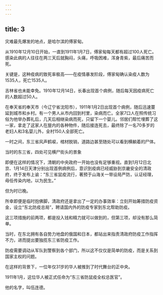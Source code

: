 ```yaml
---
---
---
```

title: 3
---



灾难最先爆发的地点，是哈尔滨的傅家甸。

从1910年12月10日开始，一直到1911年1月7日，傅家甸每天都有超过100人死亡。感染此病的人往往在两三天后就胸闷，头痛，呼吸困难，浑身青紫，最后痛苦而死。

关键是，这种疫病的致死率极高——在疫情暴发阶段，傅家甸确认染疫人数为1535人，死亡1535人。

吉林省也未能幸免。1910年12月14日，长春出现首个病例，随后每天因疫病死亡的人数超过50人。

在奉天省的奉天市（今辽宁省沈阳市），1911年1月2日出现首个病例，随后迅速蔓延到城市和乡村。有一个男人从市内回到村里，染病而亡。全家7口人在照传统习俗为他举办葬礼后，几天后相继染病而死，只留下一个婴儿。邻居们帮忙埋葬了这一家，拿走了这家人在屋内的各种物件，随后接连死去，最终除了一名70多岁的老妇人和3名婴儿外，全村150人全部死亡。

一时之间，东三省风声鹤唳，棺材脱销，道路边甚至随处可以看到横躺着的尸体。

当时的东三省，四处可见横尸街头的景象



即便在这样的情况下，清朝的中央政府一开始也没有足够重视。直到1月12日北京、1月14日天津分别出现首例病例后，意识到疫病已经威胁到京畿安全的清政府，终于发布上谕：“东三省鼠疫流行，著预于山海关一带设局严防，认证经理，毋任传染内地，以为民生。”

但为时已晚。

所幸即便是临时抱佛脚，清政府还是拿出了一定的办事效率：立刻开始筹措防疫资金，设立“东北防疫总局”，聘请国内外的防疫专家到东北帮助防疫。

这三项措施的前两项，都是投入钱和精力就可以做到的，但第三项，却没有那么简单。

当时，在东北拥有各自势力地盘的俄国和日本，都站出来指责清政府防疫工作指挥不力，进而提出要独揽东三省防疫工作。

防疫需要调动从军队到警察到各个部门，所以这不仅仅是简单的防疫，而是关系到国家主权的问题。

在这样的背景下，一位年仅31岁的华人被推到了时代舞台的正中央。

1911年1月，这位华人被正式任命为“东三省防鼠疫全权总医官”。

他的名字，叫伍连德。